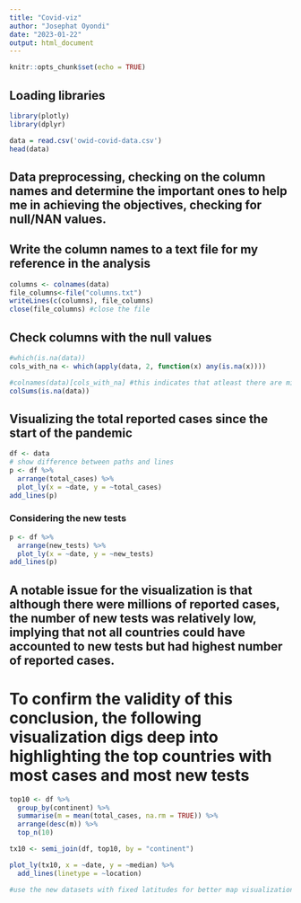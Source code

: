 ```yaml
---
title: "Covid-viz"
author: "Josephat Oyondi"
date: "2023-01-22"
output: html_document
---
```


```r
knitr::opts_chunk$set(echo = TRUE)
```
## Loading libraries
```r
library(plotly)
library(dplyr)
```

```r
data = read.csv('owid-covid-data.csv')
head(data)
```
## Data preprocessing, checking on the column names and determine the important ones to help me in achieving the objectives, checking for null/NAN values.


## Write the column names to a text file for my reference in the analysis
```r
columns <- colnames(data)
file_columns<-file("columns.txt")
writeLines(c(columns), file_columns)
close(file_columns) #close the file
```

## Check columns with the null values
```r
#which(is.na(data))
cols_with_na <- which(apply(data, 2, function(x) any(is.na(x))))

#colnames(data)[cols_with_na] #this indicates that atleast there are missing records in one or more rows in each feature included in the dataset.Except iso_code, continent, location and date
colSums(is.na(data))
```
## Visualizing the total reported cases since the start of the pandemic
```r
df <- data
# show difference between paths and lines
p <- df %>%
  arrange(total_cases) %>%
  plot_ly(x = ~date, y = ~total_cases)
add_lines(p)
```
### Considering the new tests
```r
p <- df %>%
  arrange(new_tests) %>%
  plot_ly(x = ~date, y = ~new_tests)
add_lines(p)
```

## A notable issue for the visualization is that although there were millions of reported cases, the number of new tests was relatively low, implying that not all countries could have accounted to new tests but had highest number of reported cases. 
# To confirm the validity of this conclusion, the following visualization digs deep into highlighting the top countries with most cases and most new tests

```r
top10 <- df %>%
  group_by(continent) %>%
  summarise(m = mean(total_cases, na.rm = TRUE)) %>%
  arrange(desc(m)) %>%
  top_n(10)

tx10 <- semi_join(df, top10, by = "continent")

plot_ly(tx10, x = ~date, y = ~median) %>%
  add_lines(linetype = ~location)
```

```r
#use the new datasets with fixed latitudes for better map visualization.
```


